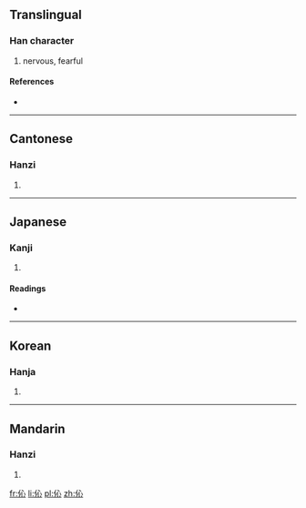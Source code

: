 ==Translingual==

===Han character===
{{Han char|rn=9|rad=人|as=04|sn=6|four=2320<sub>0</sub>|canj=人心 (OP), X人心 (XOP)|ids=⿰[[亻]][[心]]}}

# nervous, fearful

====References====
* {{Han ref|kx=0095.130|dkj=00430|dj=0201.130|hdz=10126.080|uh=4F08|ud=20232|bh=C9B3|bd=51635}}

----

==Cantonese==

===Hanzi===
{{yue-hanzi|jyut=|y=sam2}}

# {{defn|lang=yue|sort=人04}}

----

==Japanese==

===Kanji===
{{ja-kanji|grade=|rs=人04}}

# {{defn|lang=ja|sort=人04}}

====Readings====
* {{ja-readings|on=[[しん]] (shin)|kun=[[おそれる]] (osoreru)}}

----

==Korean==

===Hanja===
{{ko-hanja|hangeul=[[심]], [[침]]|rv=sim, chim|mr=sim, ch'im}}

# {{defn|lang=ko|sort=人04}}

----

==Mandarin==

===Hanzi===
{{cmn-hanzi|pin=[[xǐn]] ([[xin3]])|wg=hsin<sup>3</sup>}}

# {{defn|lang=cmn|sort=人04}}

[[fr:伈]]
[[li:伈]]
[[pl:伈]]
[[zh:伈]]